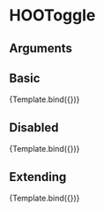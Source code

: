
<Meta title="Components/Inputs/HOOToggle" component={HOOToggle} />

# HOOToggle


## Arguments

<ArgTypes of={HOOToggle} />


## Basic
<Canvas>
  <Story 
    name="Basic"
    args = { 
      { labelOn: "On", labelOff: "Off" }
    }>
    {Template.bind({})}
  </Story>
</Canvas>

## Disabled
<Canvas>
  <Story 
    name="Disabled"
    args = { 
      { labelOn: "On", labelOff: "Off", disabled: true }
    }>
    {Template.bind({})}
  </Story>
</Canvas>

## Extending
<Canvas>
  <Story 
    name="Extending"
    args = { 
     { labelOn: "On", labelOff: "Off", rootElementAttributes: { style: { backgroundColor: "pink" } }}
    }>
    {Template.bind({})}
  </Story>
</Canvas>